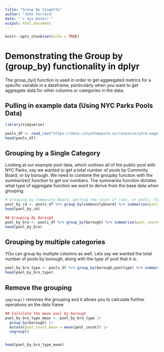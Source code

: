 ```yaml
---
title: "Group By Vingette"
author: "John Ferrara"
date: "`r Sys.Date()`"
output: html_document
---
```


```r
knitr::opts_chunk$set(echo = TRUE)
```

# Demonstrating the Group by (group_by) functionality in dplyr
The group_by() function is used in order to get aggeegated metrics for a specific vairable in a dataframe, particularly when you want to get aggregate data for other columns or categories in the data.

## Pulling in example data (Using NYC Parks Pools Data)

```r
library(tidyverse)

pools_df <- read_csv("https://data.cityofnewyork.us/resource/y5rm-wagw.csv")
head(pools_df)
```
## Grouping by a Single Category
Looking at our example pool data, which outlines all of the public pool with NYC Parks, say we wanted to get a total number of pools by Commnity Board, or by borough. We need to combine the groupby function with the summarize() function to get our numbers. The summarize function dictates what type of aggregate function we want to derive from the base data when grouping.
```r
# Grouping by Community Board, getting the count of rows, or pools, for each Cmm. Board
pool_by_cd <- pools_df %>% group_by(communityboard) %>% summarize(pool_count=n())
head(pool_by_cd)

## Grouping By Borough 
pool_by_bro <- pools_df %>% group_by(borough) %>% summarize(pool_count=n())
head(pool_by_bro)

```

## Grouping by multiple categories

YOu can group by multiple columns as well. Lets say we wanted the total number of pools by borough, along with the type of pool that it is. 

```r
pool_by_bro_type <- pools_df %>% group_by(borough,pooltype) %>% summarize(pool_count=n())
head(pool_by_bro_type)

```

## Remove the grouping
`upgroup()` removes the grouping and it allows you to calculate further operations on the data frame

```r

## Calculate the mean pool by borough
pool_by_bro_type_mean <- pool_by_bro_type |> 
  group_by(borough) |> 
  mutate(pool_count_mean = mean(pool_count)) |>   
  ungroup() 


head(pool_by_bro_type_mean)


```

